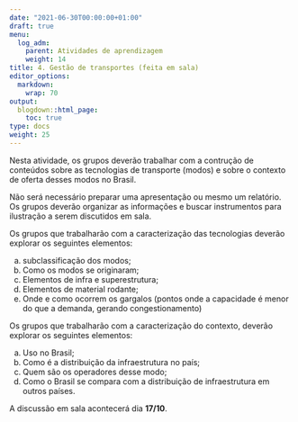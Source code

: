```yaml
---
date: "2021-06-30T00:00:00+01:00"
draft: true
menu:
  log_adm:
    parent: Atividades de aprendizagem
    weight: 14
title: 4. Gestão de transportes (feita em sala)
editor_options: 
  markdown: 
    wrap: 70
output: 
  blogdown::html_page:
    toc: true
type: docs
weight: 25
---
```


Nesta atividade, os grupos deverão trabalhar com a contrução de conteúdos sobre as tecnologias de transporte (modos) e sobre o contexto de oferta desses modos no Brasil. 

Não será necessário preparar uma apresentação ou mesmo um relatório. Os grupos deverão organizar as informações e buscar instrumentos para ilustração a serem discutidos em sala.

Os grupos que trabalharão com a caracterização das tecnologias deverão explorar os seguintes elementos: 

a) subclassificação dos modos;   
b) Como os modos se originaram;   
c) Elementos de infra e superestrutura;   
d) Elementos de material rodante;   
e) Onde e como ocorrem os gargalos (pontos onde a capacidade é menor do que a demanda, gerando congestionamento)

Os grupos que trabalharão com a caracterização do contexto, deverão explorar os seguintes elementos: 

a) Uso no Brasil;
b) Como é a distribuição da infraestrutura no país;
c) Quem são os operadores desse modo;
d) Como o Brasil se compara com a distribuição de infraestrutura em outros países.

A discussão em sala acontecerá dia **17/10**. 
